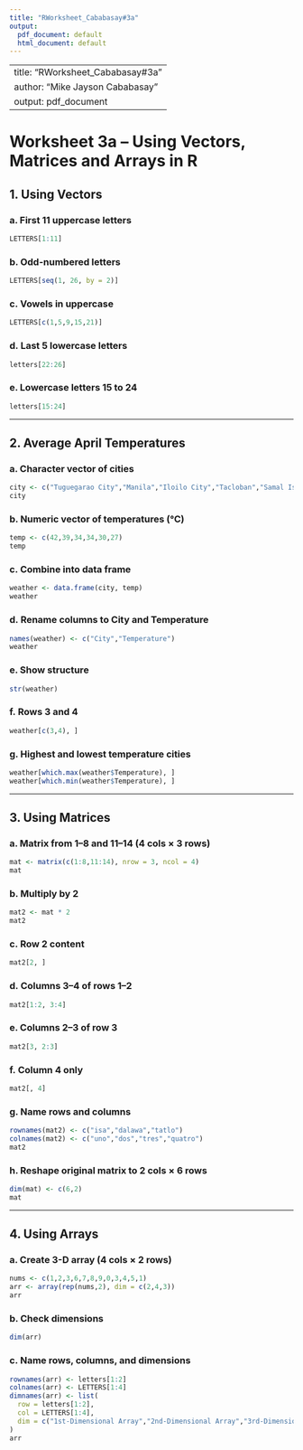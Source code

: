 ```yaml
---
title: "RWorksheet_Cababasay#3a"
output:
  pdf_document: default
  html_document: default
---
```


---
title: "RWorksheet_Cababasay#3a"
author: "Mike Jayson Cababasay"
output: pdf_document
---

# Worksheet 3a – Using Vectors, Matrices and Arrays in R

## 1. Using Vectors

### a. First 11 uppercase letters
```r
LETTERS[1:11]
```

### b. Odd-numbered letters
```r
LETTERS[seq(1, 26, by = 2)]
```

### c. Vowels in uppercase
```r
LETTERS[c(1,5,9,15,21)]
```

### d. Last 5 lowercase letters
```r
letters[22:26]
```

### e. Lowercase letters 15 to 24
```r
letters[15:24]
```

---

## 2. Average April Temperatures

### a. Character vector of cities
```r
city <- c("Tuguegarao City","Manila","Iloilo City","Tacloban","Samal Island","Davao City")
city
```

### b. Numeric vector of temperatures (°C)
```r
temp <- c(42,39,34,34,30,27)
temp
```

### c. Combine into data frame
```r
weather <- data.frame(city, temp)
weather
```

### d. Rename columns to City and Temperature
```r
names(weather) <- c("City","Temperature")
weather
```

### e. Show structure
```r
str(weather)
```

### f. Rows 3 and 4
```r
weather[c(3,4), ]
```

### g. Highest and lowest temperature cities
```r
weather[which.max(weather$Temperature), ]
weather[which.min(weather$Temperature), ]
```

---

## 3. Using Matrices

### a. Matrix from 1–8 and 11–14 (4 cols × 3 rows)
```r
mat <- matrix(c(1:8,11:14), nrow = 3, ncol = 4)
mat
```

### b. Multiply by 2
```r
mat2 <- mat * 2
mat2
```

### c. Row 2 content
```r
mat2[2, ]
```

### d. Columns 3–4 of rows 1–2
```r
mat2[1:2, 3:4]
```

### e. Columns 2–3 of row 3
```r
mat2[3, 2:3]
```

### f. Column 4 only
```r
mat2[, 4]
```

### g. Name rows and columns
```r
rownames(mat2) <- c("isa","dalawa","tatlo")
colnames(mat2) <- c("uno","dos","tres","quatro")
mat2
```

### h. Reshape original matrix to 2 cols × 6 rows
```r
dim(mat) <- c(6,2)
mat
```

---

## 4. Using Arrays

### a. Create 3-D array (4 cols × 2 rows)
```r
nums <- c(1,2,3,6,7,8,9,0,3,4,5,1)
arr <- array(rep(nums,2), dim = c(2,4,3))
arr
```

### b. Check dimensions
```r
dim(arr)
```

### c. Name rows, columns, and dimensions
```r
rownames(arr) <- letters[1:2]
colnames(arr) <- LETTERS[1:4]
dimnames(arr) <- list(
  row = letters[1:2],
  col = LETTERS[1:4],
  dim = c("1st-Dimensional Array","2nd-Dimensional Array","3rd-Dimensional Array")
)
arr
```
